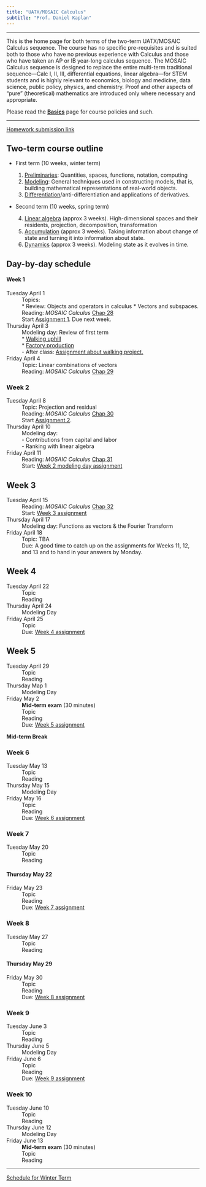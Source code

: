```yaml
---
title: "UATX/MOSAIC Calculus"
subtitle: "Prof. Daniel Kaplan"
---
```




------

This is the home page for both terms of the two-term UATX/MOSAIC Calculus sequence. The course has no specific pre-requisites and is suited both to those who have no previous experience with Calculus and those who have taken an AP or IB year-long calculus sequence. The MOSAIC Calculus sequence is designed to replace the entire multi-term traditional sequence---Calc I, II, III, differential equations, linear algebra---for STEM students and is highly relevant to economics, biology and medicine, data science, public policy, physics, and chemistry. Proof and other aspects of "pure" (theoretical) mathematics are introduced only where necessary and appropriate.

Please read the [**Basics**](basics.html) page for course policies and such. 

------

[Homework submission link](https://docs.google.com/forms/d/e/1FAIpQLSdvTVopfAxoEUcmXzi7CH6YoTpUzEwy2B3mtLmrgWptfIckVA/viewform?usp=dialog target="_blank")

## Two-term course outline

* First term (10 weeks, winter term)

    1. [Preliminaries](https://www.mosaic-web.org/MOSAIC-Calculus/Textbook/preliminaries-part.html): Quantities, spaces, functions, notation, computing
    2. [Modeling](https://www.mosaic-web.org/MOSAIC-Calculus/Textbook/modeling-part.html): General techniques used in constructing models, that is, building mathematical representations of real-world objects.
    3. [Differentiation](https://www.mosaic-web.org/MOSAIC-Calculus/Textbook/differentiation-part.html)/anti-differentiation and applications of derivatives.

* Second term (10 weeks, spring term)

    4. [Linear algebra](https://www.mosaic-web.org/MOSAIC-Calculus/Textbook/linear-combinations-part.html) (approx 3 weeks). High-dimensional spaces and their residents, projection, decomposition, transformation
    5. [Accumulation](https://www.mosaic-web.org/MOSAIC-Calculus/Textbook/accumulation-part.html) (approx 3 weeks). Taking information about change of state and turning it into information about state.
    6. [Dynamics](https://www.mosaic-web.org/MOSAIC-Calculus/Textbook/dynamics-part.html) (approx 3 weeks). Modeling state as it evolves in time.
    




## Day-by-day schedule

#### Week 1 {.unnumbered}

Tuesday April 1
: Topics:     
    * Review: Objects and operators in calculus
    * Vectors and subspaces.
: Reading: *MOSAIC Calculus* [Chap 28 ](https://www.mosaic-web.org/MOSAIC-Calculus/Textbook/Linear-combinations/28-Vectors.html)     
: Start [Assignment 1](./assignments/Week-11/index-assignment-11.html). Due next week.

Thursday April 3
: Modeling day: Review of first term     
    * [Walking uphill](projects/Walking-uphill/)    
    * [Factory production](projects/Cobb-Douglas)    
    - After class: [Assignment about walking project.](./assignments/Week-11-project/index-walking-project.html)    

Friday April 4
: Topic: Linear combinations of vectors    
: Reading: *MOSAIC Calculus* [Chap 29 ](https://www.mosaic-web.org/MOSAIC-Calculus/Textbook/Linear-combinations/29-linear-combinations.html)     



### Week 2  {.unnumbered}

Tuesday April 8
: Topic: Projection and residual    
: Reading: *MOSAIC Calculus* [Chap 30](https://www.mosaic-web.org/MOSAIC-Calculus/Textbook/Linear-combinations/30-projection.html)    
: Start [Assignment 2](./assignments/Week-12/index-assignment-12.html).    

Thursday April 10
: Modeling day:    
- Contributions from capital and labor    
- Ranking with linear algebra    

Friday April 11
: Reading: *MOSAIC Calculus* [Chap 31](https://www.mosaic-web.org/MOSAIC-Calculus/Textbook/Linear-combinations/31-target-problem.html)
: Start: [Week 2 modeling day assignment](assignments/Week-12-project/index-labor-capital.html)    


## Week 3  {.unnumbered}


Tuesday April 15
: Reading: *MOSAIC Calculus* [Chap 32](https://www.mosaic-web.org/MOSAIC-Calculus/Textbook/Linear-combinations/32-stat-modeling.html)    
: Start: [Week 3 assignment](assignments/Week-13/index-assignment-13.html)    

Thursday April 17
: Modeling day: Functions as vectors & the Fourier Transform    

Friday April 18
: Topic: TBA     
: Due: A good time to catch up on the assignments for Weeks 11, 12, and 13 and to hand in your answers by Monday.

## Week 4  {.unnumbered}

Tuesday April 22    
: Topic
: Reading

Thursday April 24    
: Modeling Day

Friday April 25    
: Topic
: Due: [Week 4 assignment](assignments/Week-14/index-assignment-14.html)

## Week 5  {.unnumbered}


Tuesday April 29
: Topic
: Reading

Thursday Map 1
: Modeling Day

Friday May 2
: **Mid-term exam** (30 minutes)
: Topic
: Reading
: Due: [Week 5 assignment](assignments/Week-15/index-assignment-15.html)

**Mid-term Break**


### Week 6  {.unnumbered}

Tuesday May 13
: Topic
: Reading


Thursday May 15
: Modeling Day

Friday May 16
: Topic
: Reading
: Due: [Week 6 assignment](assignments/Week-17/index-assignment-16.html)

### Week 7 {.unnumbered}

Tuesday May 20
: Topic
: Reading


#### Thursday May 22


Friday May 23
: Topic
: Reading
: Due: [Week 7 assignment](assignments/Week-17/index-assignment-17.html)

### Week 8 {.unnumbered}

Tuesday May 27
: Topic
: Reading


#### Thursday May 29


Friday May 30
: Topic
: Reading
: Due: [Week 8 assignment](assignments/Week-18/index-assignment-18.html)



### Week 9 {.unnumbered}

Tuesday June 3
: Topic
: Reading


Thursday June 5
: Modeling Day

Friday June 6
: Topic
: Reading
: Due: [Week 9 assignment](assignments/Week-19/index-assignment-19.html)


### Week 10 {.unnumbered}

Tuesday June 10
: Topic
: Reading

Thursday June 12
: Modeling Day

Friday June 13
: **Mid-term exam** (30 minutes)
: Topic
: Reading





-------

[Schedule for Winter Term](winter-term.html)




<!-- THIS IS PAST STUFF. YOU SHOULD BE EDITING ABOVE THIS LINE -->

